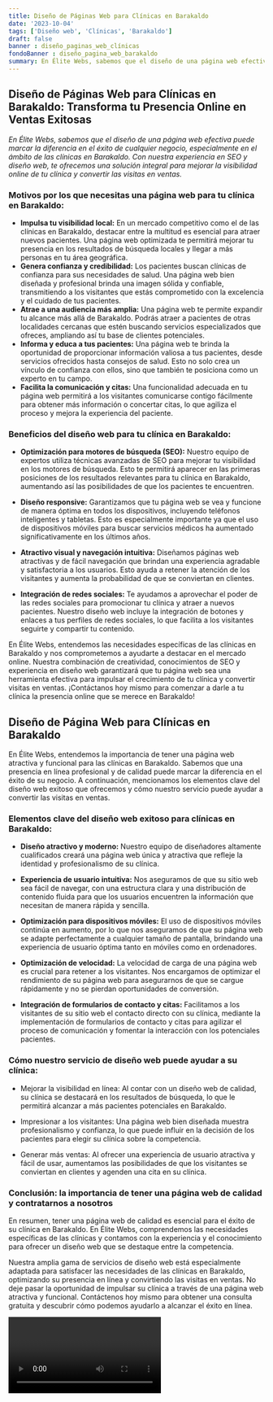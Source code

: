 ```yaml
---
title: Diseño de Páginas Web para Clínicas en Barakaldo
date: '2023-10-04'
tags: ['Diseño web', 'Clínicas', 'Barakaldo']
draft: false
banner : diseño_paginas_web_clínicas
fondoBanner : diseño_pagina_web_barakaldo
summary: En Élite Webs, sabemos que el diseño de una página web efectiva puede marcar la diferencia en el éxito de cualquier negocio, especialmente en el ámbito de las clínicas en Barakaldo. Con nuestra experiencia en SEO y diseño web, te ofrecemos una solución integral para mejorar la visibilidad online de tu clínica y convertir las visitas en ventas.
---
```


## Diseño de Páginas Web para Clínicas en Barakaldo: Transforma tu Presencia Online en Ventas Exitosas

*En Élite Webs, sabemos que el diseño de una página web efectiva puede marcar la diferencia en el éxito de cualquier negocio, especialmente en el ámbito de las clínicas en Barakaldo. Con nuestra experiencia en SEO y diseño web, te ofrecemos una solución integral para mejorar la visibilidad online de tu clínica y convertir las visitas en ventas.*

### Motivos por los que necesitas una página web para tu clínica en Barakaldo:
- **Impulsa tu visibilidad local:** En un mercado competitivo como el de las clínicas en Barakaldo, destacar entre la multitud es esencial para atraer nuevos pacientes. Una página web optimizada te permitirá mejorar tu presencia en los resultados de búsqueda locales y llegar a más personas en tu área geográfica.
- **Genera confianza y credibilidad:** Los pacientes buscan clínicas de confianza para sus necesidades de salud. Una página web bien diseñada y profesional brinda una imagen sólida y confiable, transmitiendo a los visitantes que estás comprometido con la excelencia y el cuidado de tus pacientes.
- **Atrae a una audiencia más amplia:** Una página web te permite expandir tu alcance más allá de Barakaldo. Podrás atraer a pacientes de otras localidades cercanas que estén buscando servicios especializados que ofreces, ampliando así tu base de clientes potenciales.
- **Informa y educa a tus pacientes:** Una página web te brinda la oportunidad de proporcionar información valiosa a tus pacientes, desde servicios ofrecidos hasta consejos de salud. Esto no solo crea un vínculo de confianza con ellos, sino que también te posiciona como un experto en tu campo.
- **Facilita la comunicación y citas:** Una funcionalidad adecuada en tu página web permitirá a los visitantes comunicarse contigo fácilmente para obtener más información o concertar citas, lo que agiliza el proceso y mejora la experiencia del paciente.

### Beneficios del diseño web para tu clínica en Barakaldo:
- **Optimización para motores de búsqueda (SEO):** Nuestro equipo de expertos utiliza técnicas avanzadas de SEO para mejorar tu visibilidad en los motores de búsqueda. Esto te permitirá aparecer en las primeras posiciones de los resultados relevantes para tu clínica en Barakaldo, aumentando así las posibilidades de que los pacientes te encuentren.

- **Diseño responsive:** Garantizamos que tu página web se vea y funcione de manera óptima en todos los dispositivos, incluyendo teléfonos inteligentes y tabletas. Esto es especialmente importante ya que el uso de dispositivos móviles para buscar servicios médicos ha aumentado significativamente en los últimos años.

- **Atractivo visual y navegación intuitiva:** Diseñamos páginas web atractivas y de fácil navegación que brindan una experiencia agradable y satisfactoria a los usuarios. Esto ayuda a retener la atención de los visitantes y aumenta la probabilidad de que se conviertan en clientes.

- **Integración de redes sociales:** Te ayudamos a aprovechar el poder de las redes sociales para promocionar tu clínica y atraer a nuevos pacientes. Nuestro diseño web incluye la integración de botones y enlaces a tus perfiles de redes sociales, lo que facilita a los visitantes seguirte y compartir tu contenido.

En Élite Webs, entendemos las necesidades específicas de las clínicas en Barakaldo y nos comprometemos a ayudarte a destacar en el mercado online. Nuestra combinación de creatividad, conocimientos de SEO y experiencia en diseño web garantizará que tu página web sea una herramienta efectiva para impulsar el crecimiento de tu clínica y convertir visitas en ventas. ¡Contáctanos hoy mismo para comenzar a darle a tu clínica la presencia online que se merece en Barakaldo!

<GifSeo />

<Cta />

## Diseño de Página Web para Clínicas en Barakaldo 

En Élite Webs, entendemos la importancia de tener una página web atractiva y funcional para las clínicas en Barakaldo. Sabemos que una presencia en línea profesional y de calidad puede marcar la diferencia en el éxito de su negocio. A continuación, mencionamos los elementos clave del diseño web exitoso que ofrecemos y cómo nuestro servicio puede ayudar a convertir las visitas en ventas.

### Elementos clave del diseño web exitoso para clínicas en Barakaldo:

- **Diseño atractivo y moderno:** Nuestro equipo de diseñadores altamente cualificados creará una página web única y atractiva que refleje la identidad y profesionalismo de su clínica.

- **Experiencia de usuario intuitiva:** Nos aseguramos de que su sitio web sea fácil de navegar, con una estructura clara y una distribución de contenido fluida para que los usuarios encuentren la información que necesitan de manera rápida y sencilla.

- **Optimización para dispositivos móviles:** El uso de dispositivos móviles continúa en aumento, por lo que nos aseguramos de que su página web se adapte perfectamente a cualquier tamaño de pantalla, brindando una experiencia de usuario óptima tanto en móviles como en ordenadores.

- **Optimización de velocidad:** La velocidad de carga de una página web es crucial para retener a los visitantes. Nos encargamos de optimizar el rendimiento de su página web para asegurarnos de que se cargue rápidamente y no se pierdan oportunidades de conversión.

- **Integración de formularios de contacto y citas:** Facilitamos a los visitantes de su sitio web el contacto directo con su clínica, mediante la implementación de formularios de contacto y citas para agilizar el proceso de comunicación y fomentar la interacción con los potenciales pacientes.

### Cómo nuestro servicio de diseño web puede ayudar a su clínica:

- Mejorar la visibilidad en línea: Al contar con un diseño web de calidad, su clínica se destacará en los resultados de búsqueda, lo que le permitirá alcanzar a más pacientes potenciales en Barakaldo.

- Impresionar a los visitantes: Una página web bien diseñada muestra profesionalismo y confianza, lo que puede influir en la decisión de los pacientes para elegir su clínica sobre la competencia.

- Generar más ventas: Al ofrecer una experiencia de usuario atractiva y fácil de usar, aumentamos las posibilidades de que los visitantes se conviertan en clientes y agenden una cita en su clínica.

### Conclusión: la importancia de tener una página web de calidad y contratarnos a nosotros

En resumen, tener una página web de calidad es esencial para el éxito de su clínica en Barakaldo. En Élite Webs, comprendemos las necesidades específicas de las clínicas y contamos con la experiencia y el conocimiento para ofrecer un diseño web que se destaque entre la competencia.

Nuestra amplia gama de servicios de diseño web está especialmente adaptada para satisfacer las necesidades de las clínicas en Barakaldo, optimizando su presencia en línea y convirtiendo las visitas en ventas. No deje pasar la oportunidad de impulsar su clínica a través de una página web atractiva y funcional. Contáctenos hoy mismo para obtener una consulta gratuita y descubrir cómo podemos ayudarlo a alcanzar el éxito en línea.

<Video />

<CtaBot job='Clínicas' city='Barakaldo'/>

<Gmaps query='Barakaldo+españa+maps' />